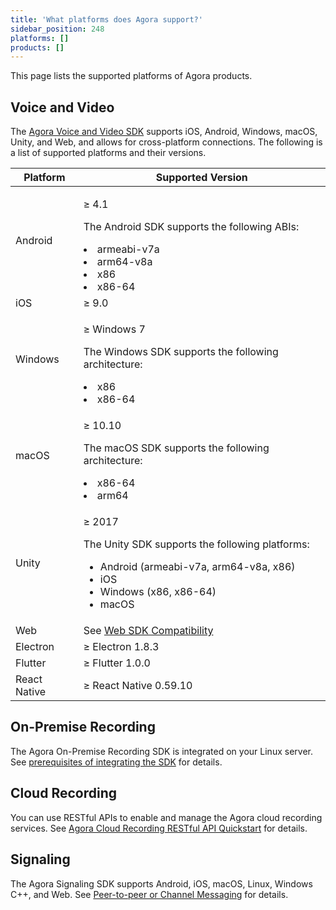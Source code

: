 ```yaml
---
title: 'What platforms does Agora support?'
sidebar_position: 248
platforms: []
products: []
---
```



This page lists the supported platforms of Agora products.

## Voice and Video

The [Agora Voice and Video SDK](/api-reference) supports iOS, Android, Windows, macOS, Unity, and Web, and allows for cross-platform connections. The following is a list of supported platforms and their versions.

| Platform     | Supported Version                                                                                                                                                                  |
| ------------ | ---------------------------------------------------------------------------------------------------------------------------------------------------------------------------------- |
| Android      | <p>≥ 4.1</p><p>The Android SDK supports the following ABIs:</p><li>armeabi-v7a</li><li>arm64-v8a</li><li>x86</li><li>x86-64</li>                                                   |
| iOS          | ≥ 9.0                                                                                                                                                                              |
| Windows      | <p>≥ Windows 7</p><p>The Windows SDK supports the following architecture:</p><li>x86</li><li>x86-64</li>                                                                           |
| macOS        | <p>≥ 10.10</p><p>The macOS SDK supports the following architecture:</p><li>x86-64</li><li>arm64</li>                                                                               |
| Unity        | <p>≥ 2017</p><p>The Unity SDK supports the following platforms:</p><ul><li>Android (armeabi-v7a, arm64-v8a, x86)</li><li>iOS</li><li>Windows (x86, x86-64)</li><li>macOS</li></ul> |
| Web          | See [Web SDK Compatibility](/video-calling/reference/supported-platforms)                                                                                                                  |
| Electron     | ≥ Electron 1.8.3                                                                                                                                                                   |
| Flutter      | ≥ Flutter 1.0.0                                                                                                                                                                    |
| React Native | ≥ React Native 0.59.10                                                                                                                                                             |

## On-Premise Recording

The Agora On-Premise Recording SDK is integrated on your Linux server. See [prerequisites of integrating the SDK](/on-premise-recording/get-started/integrate-sdk) for details.

## Cloud Recording

You can use RESTful APIs to enable and manage the Agora cloud recording services. See [Agora Cloud Recording RESTful API Quickstart](/cloud-recording/reference/restful-api) for details.

## Signaling

The Agora Signaling SDK supports Android, iOS, macOS, Linux, Windows C++, and Web. See [Peer-to-peer or Channel Messaging](/signaling/overview/product-overview) for details.
